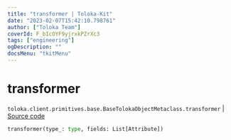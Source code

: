 ```yaml
---
title: "transformer | Toloka-Kit"
date: "2023-02-07T15:42:10.798761"
author: ["Toloka Team"]
coverId: F_bIcOYF9yjrxkPZrXc3
tags: ["engineering"]
ogDescription: ""
docsMenu: "tkitMenu"
---
```


# transformer
`toloka.client.primitives.base.BaseTolokaObjectMetaclass.transformer` | [Source code](https://github.com/Toloka/toloka-kit/blob/v1.1.3/src/client/primitives/base.py#L144)

```python
transformer(type_: type, fields: List[Attribute])
```
